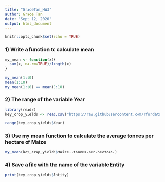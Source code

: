 ```yaml
---
title: "GraceTan_HW3"
author: Grace Tan
date: "Sept 12, 2020"
output: html_document
---
```


```r
knitr::opts_chunk$set(echo = TRUE)
```

### 1) Write a function to calculate mean

```r
my_mean <- function(x){
  sum(x, na.rm=TRUE)/length(x)
}

my_mean(1:10)
mean(1:10)
my_mean(1:10) == mean(1:10)
```

### 2) The range of the variable Year

```r
library(readr)
key_crop_yields <- read.csv("https://raw.githubusercontent.com/rfordatascience/tidytuesday/master/data/2020/2020-09-01/key_crop_yields.csv")

range(key_crop_yields$Year)
```
### 3) Use my mean function to calculate the average tonnes per hectare of Maize

```r
my_mean(key_crop_yields$Maize..tonnes.per.hectare.)
```

### 4) Save a file with the name of the variable Entity

```r
print(key_crop_yields$Entity)
```

